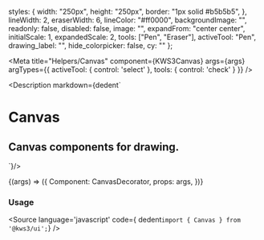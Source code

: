 
  styles: {
    width: "250px",
    height: "250px",
    border: "1px solid #b5b5b5",
  },
  lineWidth: 2,
  eraserWidth: 6,
  lineColor: "#ff0000",
  backgroundImage: "",
  readonly: false,
  disabled: false,
  image: "",
  expandFrom: "center center",
  initialScale: 1,
  expandedScale: 2,
  tools: ["Pen", "Eraser"],
  activeTool: "Pen",
  drawing_label: "",
  hide_colorpicker: false,
  cy: ""
};

<Meta
  title="Helpers/Canvas"
  component={KWS3Canvas}
  args={args}
  argTypes={{
    activeTool: {
      control: 'select'
    },
    tools: {
      control: 'check'
    }
  }}
/>

<Description markdown={dedent`
# Canvas
## Canvas components for drawing.
`}/>

<Canvas>
  <Story
  name="Canvas"
  args={args}
  >
  {(args) => ({
    Component: CanvasDecorator,
    props: args,
  })}
  </Story>
</Canvas>

<ArgsTable story="Canvas" />

### Usage
<Source
  language='javascript'
  code={ dedent`import { Canvas } from '@kws3/ui';`}
/>